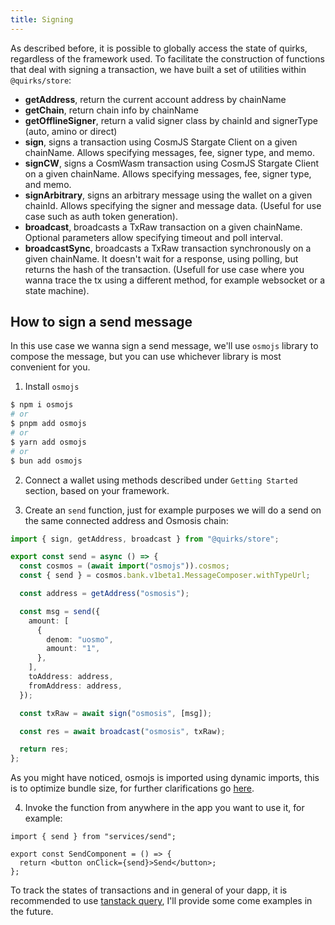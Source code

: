 ```yaml
---
title: Signing
---
```


As described before, it is possible to globally access the state of quirks, regardless of the framework used. To facilitate the construction of functions that deal with signing a transaction, we have built a set of utilities within `@quirks/store`:

- **getAddress**, return the current account address by chainName
- **getChain**, return chain info by chainName
- **getOfflineSigner**, return a valid signer class by chainId and signerType (auto, amino or direct)
- **sign**, signs a transaction using CosmJS Stargate Client on a given chainName. Allows specifying messages, fee, signer type, and memo.
- **signCW**, signs a CosmWasm transaction using CosmJS Stargate Client on a given chainName. Allows specifying messages, fee, signer type, and memo.
- **signArbitrary**, signs an arbitrary message using the wallet on a given chainId. Allows specifying the signer and message data. (Useful for use case such as auth token generation).
- **broadcast**, broadcasts a TxRaw transaction on a given chainName. Optional parameters allow specifying timeout and poll interval.
- **broadcastSync**, broadcasts a TxRaw transaction synchronously on a given chainName. It doesn't wait for a response, using polling, but returns the hash of the transaction. (Usefull for use case where you wanna trace the tx using a different method, for example websocket or a state machine).

## How to sign a send message

In this use case we wanna sign a send message, we'll use `osmojs` library to compose the message, but you can use whichever library is most convenient for you.

1. Install `osmojs`

```bash
$ npm i osmojs
# or
$ pnpm add osmojs
# or
$ yarn add osmojs
# or
$ bun add osmojs
```

2. Connect a wallet using methods described under `Getting Started` section, based on your framework.

3. Create an `send` function, just for example purposes we will do a send on the same connected address and Osmosis chain:

```ts twoslash title="/services/send.ts"
import { sign, getAddress, broadcast } from "@quirks/store";

export const send = async () => {
  const cosmos = (await import("osmojs")).cosmos;
  const { send } = cosmos.bank.v1beta1.MessageComposer.withTypeUrl;

  const address = getAddress("osmosis");

  const msg = send({
    amount: [
      {
        denom: "uosmo",
        amount: "1",
      },
    ],
    toAddress: address,
    fromAddress: address,
  });

  const txRaw = await sign("osmosis", [msg]);

  const res = await broadcast("osmosis", txRaw);

  return res;
};
```

As you might have noticed, osmojs is imported using dynamic imports, this is to optimize bundle size, for further clarifications go [here](./performance).

4. Invoke the function from anywhere in the app you want to use it, for example:

```tsx
import { send } from "services/send";

export const SendComponent = () => {
  return <button onClick={send}>Send</button>;
};
```

To track the states of transactions and in general of your dapp, it is recommended to use [tanstack query](https://tanstack.com/query/latest), I'll provide some come examples in the future.

